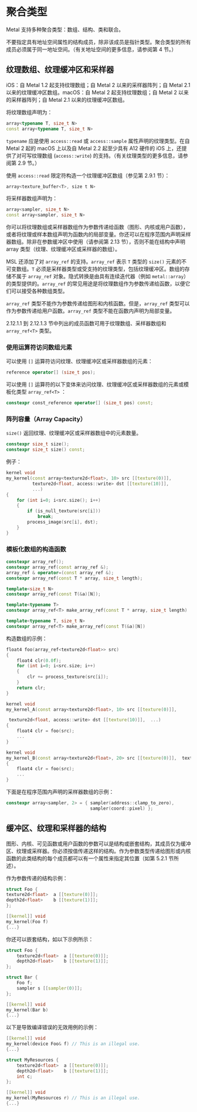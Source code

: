 # 聚合类型

<ToBePolishedAfterTranslation />

<OrigninalPDF title="2.12 Aggregate Types" />

Metal 支持多种聚合类型：数组、结构、类和联合。

不要指定具有地址空间属性的结构成员，除非该成员是指针类型。聚合类型的所有成员必须属于同一地址空间。（有关地址空间的更多信息，请参阅第 4 节。）

## 纹理数组、纹理缓冲区和采样器

iOS：自 Metal 1.2 起支持纹理数组；自 Metal 2 以来的采样器阵列；自 Metal 2.1 以来的纹理缓冲区数组。macOS：自 Metal 2 起支持纹理数组；自 Metal 2 以来的采样器阵列；自 Metal 2.1 以来的纹理缓冲区数组。

将纹理数组声明为：

```cpp
array<typename T, size_t N>
const array<typename T, size_t N>
```

`typename` 应是使用 `access::read` 或 `access::sample` 属性声明的纹理类型。在自 Metal 2 起的 macOS 上以及自 Metal 2.2 起至少具有 A12 硬件的 iOS 上，还提供了对可写纹理数组 (`access::write`) 的支持。（有关纹理类型的更多信息，请参阅第 2.9 节。）

使用 `access::read` 限定符构造一个纹理缓冲区数组（参见第 2.9.1 节）：

```cpp
array<texture_buffer<T>, size t N>
```

将采样器数组声明为：

```cpp
array<sampler, size_t N>
const array<sampler, size_t N>
```

你可以将纹理数组或采样器数组作为参数传递给函数（图形、内核或用户函数），或者将纹理或样本数组声明为函数内的局部变量。你还可以在程序范围内声明采样器数组。除非在参数缓冲区中使用（请参阅第 2.13 节），否则不能在结构中声明 array 类型（纹理、纹理缓冲区或采样器的数组）。

MSL 还添加了对 `array_ref` 的支持。`array_ref` 表示 `T` 类型的 `size()` 元素的不可变数组。`T` 必须是采样器类型或受支持的纹理类型，包括纹理缓冲区。数组的存储不属于 `array_ref` 对象。隐式转换是由具有连续迭代器（例如 `metal::array`）的类型提供的。`array_ref` 的常见用途是将纹理数组作为参数传递给函数，以便它们可以接受各种数组类型。

`array_ref` 类型不能作为参数传递给图形和内核函数。但是，`array_ref` 类型可以作为参数传递给用户函数。`array_ref` 类型不能在函数内声明为局部变量。

2.12.1.1 到 2.12.1.3 节中列出的成员函数可用于纹理数组、采样器数组和 `array_ref<T>` 类型。

### 使用运算符访问数组元素

可以使用 `[]` 运算符访问纹理、纹理缓冲区或采样器数组的元素：

```cpp
reference operator[] (size_t pos);
```

可以使用 `[]` 运算符的以下变体来访问纹理、纹理缓冲区或采样器数组的元素或模板化类型 `array_ref<T>` ：

```cpp
constexpr const_reference operator[] (size_t pos) const;
```

### 阵列容量（Array Capacity）

`size()` 返回纹理、纹理缓冲区或采样器数组中的元素数量。

```cpp
constexpr size_t size();
constexpr size_t size() const;
```

例子：

```cpp
kernel void
my_kernel(const array<texture2d<float>, 10> src [[texture(0)]],
          texture2d<float, access::write> dst [[texture(10)]],
          ...)
{
    for (int i=0; i<src.size(); i++)
    {
        if (is_null_texture(src[i]))
            break;
        process_image(src[i], dst);
    }
}
```

### 模板化数组的构造函数

```cpp
constexpr array_ref();
constexpr array_ref(const array_ref &);
array_ref & operator=(const array_ref &);
constexpr array_ref(const T * array, size_t length);

template<size_t N>
constexpr array_ref(const T(&a)[N]);

template<typename T>
constexpr array_ref<T> make_array_ref(const T * array, size_t length)

template<typename T, size_t N>
constexpr array_ref<T> make_array_ref(const T(&a)[N])
```

构造数组的示例：

```cpp
float4 foo(array_ref<texture2d<float>> src)
{
    float4 clr(0.0f);
    for (int i=0; i<src.size; i++)
    {
        clr += process_texture(src[i]);
    }
    return clr;
}

kernel void
my_kernel_A(const array<texture2d<float>, 10> src [[texture(0)]],

 texture2d<float, access::write> dst [[texture(10)]],  ...)
{
    float4 clr = foo(src);
    ...
}

kernel void
my_kernel_B(const array<texture2d<float>, 20> src [[texture(0)]],  texture2d<float, access::write> dst [[texture(10)]],   ...)
{
    float4 clr = foo(src);
    ...
}
```

下面是在程序范围内声明的采样器数组的示例：

```cpp
constexpr array<sampler, 2> = { sampler(address::clamp_to_zero),
                                sampler(coord::pixel) };
```

## 缓冲区、纹理和采样器的结构

图形、内核、可见函数或用户函数的参数可以是结构或嵌套结构，其成员仅为缓冲区、纹理或采样器。你必须按值传递这样的结构。作为参数类型传递给图形或内核函数的此类结构的每个成员都可以有一个属性来指定其位置（如第 5.2.1 节所述）。

作为参数传递的结构示例：

```cpp
struct Foo {
texture2d<float>  a [[texture(0)]];
depth2d<float>    b [[texture(1)]];
};

[[kernel]] void
my_kernel(Foo f)
{...}
```

你还可以嵌套结构，如以下示例所示：

```cpp
struct Foo {
    texture2d<float>  a [[texture(0)]];
    depth2d<float>    b [[texture(1)]];
};

struct Bar {
    Foo f;
    sampler s [[sampler(0)]];
};

[[kernel]] void
my_kernel(Bar b)
{...}
```

以下是导致编译错误的无效用例的示例：

```cpp
[[kernel]] void
my_kernel(device Foo& f) // This is an illegal use.
{...}

struct MyResources {
    texture2d<float>  a [[texture(0)]];
    depth2d<float>    b [[texture(1)]];
    int c;
};

[[kernel]] void
my_kernel(MyResources r) // This is an illegal use.
{...}
```
